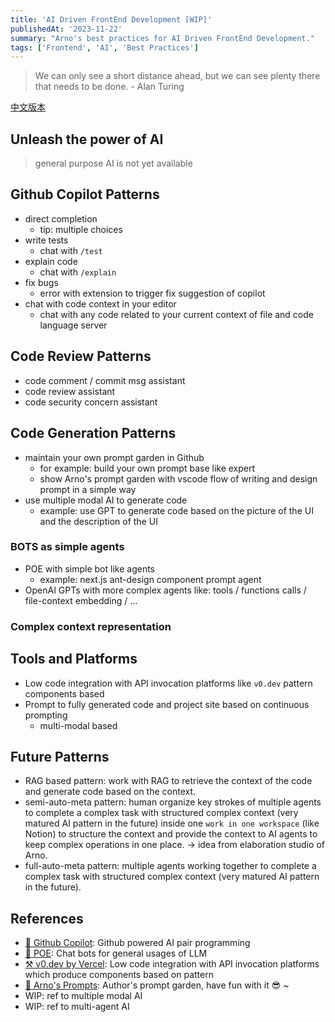 ```yaml
---
title: 'AI Driven FrontEnd Development [WIP]'
publishedAt: '2023-11-22'
summary: "Arno's best practices for AI Driven FrontEnd Development."
tags: ['Frontend', 'AI', 'Best Practices']
---
```


> We can only see a short distance ahead, but we can see plenty there that needs to be done. - Alan Turing

[中文版本]()

## Unleash the power of AI

> general purpose AI is not yet available

## Github Copilot Patterns

* direct completion
  * tip: multiple choices
* write tests
  * chat with `/test`
* explain code
  * chat with `/explain`
* fix bugs
  * error with extension to trigger fix suggestion of copilot
* chat with code context in your editor
  * chat with any code related to your current context of file and code language server


## Code Review Patterns

* code comment / commit msg assistant
* code review assistant
* code security concern assistant

## Code Generation Patterns

* maintain your own prompt garden in Github
  * for example: build your own prompt base like expert
  * show Arno's prompt garden with vscode flow of writing and design prompt in a simple way
* use multiple modal AI to generate code
  * example: use GPT to generate code based on the picture of the UI and the description of the UI

### BOTS as simple agents

* POE with simple bot like agents
  * example: next.js ant-design component prompt agent
* OpenAI GPTs with more complex agents like: tools / functions calls / file-context embedding / ...

### Complex context representation

## Tools and Platforms


* Low code integration with API invocation platforms like `v0.dev` pattern components based
* Prompt to fully generated code and project site based on continuous prompting
  * multi-modal based


## Future Patterns

* RAG based pattern: work with RAG to retrieve the context of the code and generate code based on the context.
* semi-auto-meta pattern: human organize key strokes of multiple agents to complete a complex task with structured complex context (very matured AI pattern in the future) inside one `work in one workspace` (like Notion) to structure the context and provide the context to AI agents to keep complex operations in one place. -> idea from elaboration studio of Arno.
* full-auto-meta pattern: multiple agents working together to complete a complex task with structured complex context (very matured AI pattern in the future). 


## References

* [🤖 Github Copilot](https://copilot.github.com/): Github powered AI pair programming
* [🦄 POE](https://www.poe.com/): Chat bots for general usages of LLM
* [⚒️ v0.dev by Vercel](https://v0.dev/): Low code integration with API invocation platforms which produce components based on pattern
* [💐 Arno's Prompts](https://github.com/SurfaceW/arno-prompts): Author's prompt garden, have fun with it 😎 ~
* WIP: ref to multiple modal AI
* WIP: ref to multi-agent AI

